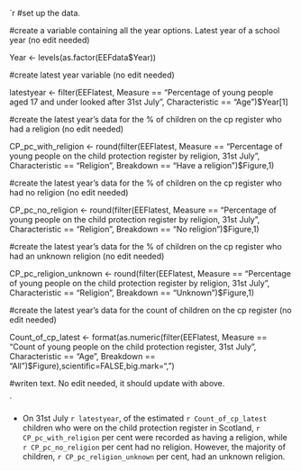 


`r 
#set up the data.


#create a variable containing all the year options. Latest year of a school year (no edit needed)

Year <- levels(as.factor(EEFdata$Year))


#create latest year variable (no edit needed)

latestyear <- filter(EEFlatest, Measure == "Percentage of young people aged 17 and under looked after 31st July",
                            Characteristic == "Age")$Year[1]


#create the latest year's data for the % of children on the cp register who had a religion (no edit needed)

CP_pc_with_religion <- round(filter(EEFlatest, Measure == "Percentage of young people on the child protection register by religion, 31st July",
                                      Characteristic == "Religion", Breakdown == "Have a religion")$Figure,1)

#create the latest year's data for the % of children on the cp register who had no religion (no edit needed)

CP_pc_no_religion <- round(filter(EEFlatest, Measure == "Percentage of young people on the child protection register by religion, 31st July",
                                      Characteristic == "Religion", Breakdown == "No religion")$Figure,1)

#create the latest year's data for the % of children on the cp register who had an unknown religion (no edit needed)

CP_pc_religion_unknown <- round(filter(EEFlatest, Measure == "Percentage of young people on the child protection register by religion, 31st July",
                                      Characteristic == "Religion", Breakdown == "Unknown")$Figure,1)


#create the latest year's data for the count of children on the cp register (no edit needed)

Count_of_cp_latest <- format(as.numeric(filter(EEFlatest, Measure == "Count of young people on the child protection register, 31st July",
                                      Characteristic == "Age", Breakdown == "All")$Figure),scientific=FALSE,big.mark=",")


#writen text. No edit needed, it should update with above.

`

* On 31st July `r latestyear`, of the estimated `r Count_of_cp_latest` children who were on the child protection register 	in Scotland, `r CP_pc_with_religion` per cent were recorded as having a religion, while `r CP_pc_no_religion` per 		cent had no religion. However, the majority of children, `r CP_pc_religion_unknown` per cent, had an unknown 	religion.
	
